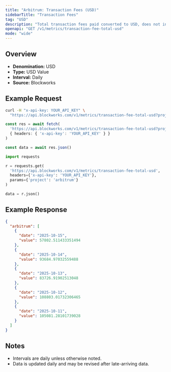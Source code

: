 ```yaml
---
title: "Arbitrum: Transaction Fees (USD)"
sidebarTitle: "Transaction Fees"
tag: "USD"
description: "Total transaction fees paid converted to USD, does not include out-of-protocol tips or additional sources of revenue"
openapi: "GET /v1/metrics/transaction-fee-total-usd"
mode: "wide"
---
```


## Overview

- **Denomination:** USD
- **Type:** USD Value
- **Interval:** Daily
- **Source:** Blockworks

## Example Request

<CodeGroup>

```bash cURL
curl -H "x-api-key: YOUR_API_KEY" \
  "https://api.blockworks.com/v1/metrics/transaction-fee-total-usd?project=arbitrum"
```

```typescript TypeScript
const res = await fetch(
  'https://api.blockworks.com/v1/metrics/transaction-fee-total-usd?project=arbitrum',
  { headers: { 'x-api-key': 'YOUR_API_KEY' } }
)

const data = await res.json()
```

```python Python
import requests

r = requests.get(
  'https://api.blockworks.com/v1/metrics/transaction-fee-total-usd',
  headers={'x-api-key': 'YOUR_API_KEY'},
  params={'project': 'arbitrum'}
)

data = r.json()
```

</CodeGroup>

## Example Response

```json
{
  "arbitrum": [
    {
      "date": "2025-10-15",
      "value": 57802.511433351494
    },
    {
      "date": "2025-10-14",
      "value": 93684.97032559488
    },
    {
      "date": "2025-10-13",
      "value": 83726.91902513048
    },
    {
      "date": "2025-10-12",
      "value": 108803.01732306465
    },
    {
      "date": "2025-10-11",
      "value": 105081.28101739028
    }
  ]
}
```

## Notes
- Intervals are daily unless otherwise noted.
- Data is updated daily and may be revised after late-arriving data.